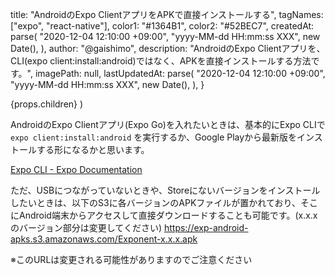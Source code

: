   title: "AndroidのExpo ClientアプリをAPKで直接インストールする",
  tagNames: ["expo", "react-native"],
  color1: "#1364B1",
  color2: "#52BEC7",
  createdAt: parse(
    "2020-12-04 12:10:00 +09:00",
    "yyyy-MM-dd HH:mm:ss XXX",
    new Date(),
  ),
  author: "@gaishimo",
  description:
    "AndroidのExpo Clientアプリを、CLI(expo client:install:android)ではなく、APKを直接インストールする方法です。",
  imagePath: null,
  lastUpdatedAt: parse(
    "2020-12-04 12:10:00 +09:00",
    "yyyy-MM-dd HH:mm:ss XXX",
    new Date(),
  ),
}


  <PostLayout headlines={headlines} meta={meta}>
    {props.children}
  </PostLayout>
)


AndroidのExpo Clientアプリ(Expo Go)を入れたいときは、基本的にExpo CLIで`expo client:install:android` を実行するか、Google Playから最新版をインストールする形になるかと思います。

[Expo CLI - Expo Documentation](https://docs.expo.io/workflow/expo-cli/#expo-clientinstallandroid)

ただ、USBにつながっていないときや、Storeにないバージョンをインストールしたいときは、以下のS3に各バージョンのAPKファイルが置かれており、そこにAndroid端末からアクセスして直接ダウンロードすることも可能です。(x.x.xのバージョン部分は変更してください)
https://exp-android-apks.s3.amazonaws.com/Exponent-x.x.x.apk

※このURLは変更される可能性がありますのでご注意ください

